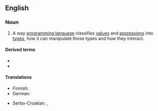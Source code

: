==English==
{{wikipedia}}

===Noun===
{{en-noun}}

# {{lb|en|computing}} A way [[programming language]] classifies [[value]]s and [[expression]]s into [[data type|types]], how it can manipulate those types and how they interact.

====Derived terms====
* {{l|en|nominative type system}}
* {{l|en|unified type system}}

====Translations====
{{trans-top|type system of a programming language}}
* Finnish: {{t|fi|tyyppijärjestelmä}}
* German: {{t|de|Typsystem|n}}
{{trans-mid}}
* Serbo-Croatian: {{t|sh|sustav tipova|m}}, {{t|sh|sustav obilježja|m}}
{{trans-bottom}}